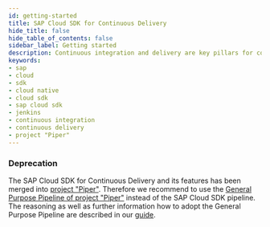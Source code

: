```yaml
---
id: getting-started
title: SAP Cloud SDK for Continuous Delivery
hide_title: false
hide_table_of_contents: false
sidebar_label: Getting started
description: Continuous integration and delivery are key pillars for contemporary cloud application development. SAP Cloud SDK for Continuous delivery streamlines this sophisticated process and helps taking your team's DevOps to a new level.
keywords:
- sap
- cloud
- sdk
- cloud native
- cloud sdk
- sap cloud sdk
- jenkins
- continuous integration
- continuous delivery
- project "Piper"
---
```


### Deprecation ###

The SAP Cloud SDK for Continuous Delivery and its features has been merged into [project "Piper"](../related-projects/piper.mdx).
Therefore we recommend to use the [General Purpose Pipeline of project "Piper"](https://sap.github.io/jenkins-library/stages/introduction/) instead of the SAP Cloud SDK pipeline. 
The reasoning as well as further information how to adopt the General Purpose Pipeline are described in our [guide](https://github.com/SAP/cloud-s4-sdk-pipeline/blob/master/gpp-guide.md).
